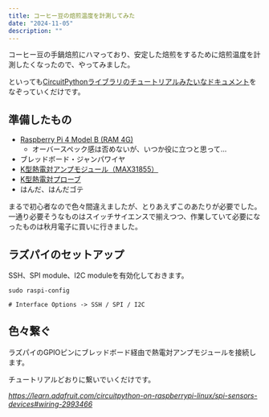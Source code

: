 ```yaml
---
title: コーヒー豆の焙煎温度を計測してみた
date: "2024-11-05"
description: ""
---
```


コーヒー豆の手鍋焙煎にハマっており、安定した焙煎をするために焙煎温度を計測したくなったので、やってみました。

といっても[CircuitPythonライブラリのチュートリアルみたいなドキュメント](https://learn.adafruit.com/circuitpython-on-raspberrypi-linux/spi-sensors-devices)をなぞっていくだけです。

## 準備したもの

- [Raspberry Pi 4 Model B (RAM 4G)](https://www.switch-science.com/products/6030)
    - オーバースペック感は否めないが、いつか役に立つと思って...
- ブレッドボード・ジャンパワイヤ
- [K型熱電対アンプモジュール（MAX31855）](https://akizukidenshi.com/catalog/g/g108218/)
- [K型熱電対プローブ](https://www.switch-science.com/products/2976)
- はんだ、はんだゴテ

まるで初心者なので色々間違えましたが、とりあえずこのあたりが必要でした。
一通り必要そうなものはスイッチサイエンスで揃えつつ、作業していて必要になったものは秋月電子に買いに行きました。

## ラズパイのセットアップ

SSH、SPI module、I2C moduleを有効化しておきます。

```shell
sudo raspi-config

# Interface Options -> SSH / SPI / I2C
```

## 色々繋ぐ

ラズパイのGPIOピンにブレッドボード経由で熱電対アンプモジュールを接続します。

チュートリアルどおりに繋いでいくだけです。

<cite>https://learn.adafruit.com/circuitpython-on-raspberrypi-linux/spi-sensors-devices#wiring-2993466</cite>
